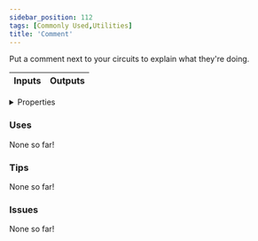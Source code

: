 ```yaml
---
sidebar_position: 112
tags: [Commonly Used,Utilities]
title: 'Comment'
---
```


Put a comment next to your circuits to explain what they're doing.



<IChip uuid="83623f53-86b2-477d-bb2f-fe68f68ba617"/>

<table><thead><tr><th>Inputs</th><th>Outputs</th></tr></thead><tbody /></table>

<details>
  <summary>Properties</summary>
  <div>
    <div>
    <table>
      <tbody>
        <tr>
          <td>Is beta required?</td>
          <td>No</td>
        </tr>
        <tr>
          <td>Is chip a trolling risk?</td>
          <td>No</td>
        </tr>
        <tr>
          <td>Is chip a role assignment risk?</td>
          <td>No</td>
        </tr>
        <tr>
          <td>Chip UUID</td>
          <td>83623f53-86b2-477d-bb2f-fe68f68ba617</td>
        </tr>
        <tr>
          <td>Room availability</td>
          <td>Available everywhere</td>
        </tr>
      </tbody>
    </table>
    </div>
  </div>
</details>

### Uses

None so far!

### Tips

None so far!

### Issues

None so far!